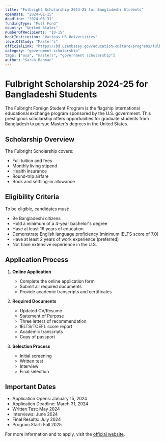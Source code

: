 ```yaml
---
title: "Fulbright Scholarship 2024-25 for Bangladeshi Students"
openDate: "2024-01-15"
deadline: "2024-03-31"
fundingType: "Full Fund"
country: "United States"
numberOfRecipients: "10-15"
hostInstitution: "Various US Universities"
levelOfStudy: "Master's"
officialLink: "https://bd.usembassy.gov/education-culture/programs/fulbright-program/"
category: "government-scholarship"
tags: ["usa", "masters", "government scholarship"]
author: "Sarah Rahman"
---
```


# Fulbright Scholarship 2024-25 for Bangladeshi Students

The Fulbright Foreign Student Program is the flagship international educational exchange program sponsored by the U.S. government. This prestigious scholarship offers opportunities for graduate students from Bangladesh to pursue Master's degrees in the United States.

## Scholarship Overview

The Fulbright Scholarship covers:
- Full tuition and fees
- Monthly living stipend
- Health insurance
- Round-trip airfare
- Book and settling-in allowance

## Eligibility Criteria

To be eligible, candidates must:
- Be Bangladeshi citizens
- Hold a minimum of a 4-year bachelor's degree
- Have at least 16 years of education
- Demonstrate English language proficiency (minimum IELTS score of 7.0)
- Have at least 2 years of work experience (preferred)
- Not have extensive experience in the U.S.

## Application Process

1. **Online Application**
   - Complete the online application form
   - Submit all required documents
   - Provide academic transcripts and certificates

2. **Required Documents**
   - Updated CV/Resume
   - Statement of Purpose
   - Three letters of recommendation
   - IELTS/TOEFL score report
   - Academic transcripts
   - Copy of passport

3. **Selection Process**
   - Initial screening
   - Written test
   - Interview
   - Final selection

## Important Dates

- Application Opens: January 15, 2024
- Application Deadline: March 31, 2024
- Written Test: May 2024
- Interviews: June 2024
- Final Results: July 2024
- Program Start: Fall 2025

For more information and to apply, visit the [official website](https://bd.usembassy.gov/education-culture/programs/fulbright-program/).